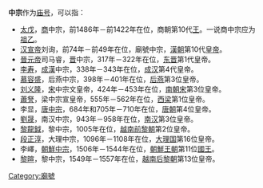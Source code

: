 '''中宗'''作为[[庙号|庙号]]，可以指：

* [[太戊|太戊]]，[[商朝|商]]中宗，前1486年－前1422年在位，商朝第10代[[王|王]]。一说商中宗应为[[祖乙|祖乙]]。 
* [[汉宣帝|汉宣帝]]刘询，前74年－前49年在位，廟號中宗，[[漢朝|漢朝]]第10代[[皇帝|皇帝]]。
* [[晉元帝|晉元帝]]司马睿，[[晋朝|晋]]中宗，317年－322年在位，[[东晋|东晋]]第1代皇帝。
* [[李寿|李寿]]，[[成漢|成漢]]中宗，338年－343年在位，[[成汉|成汉]]第4代皇帝。
* [[慕容盛|慕容盛]]，后燕中宗，398年－401年在位，[[后燕|后燕]]第3位皇帝。
*[[宋文帝|刘义隆]]，[[南朝宋|宋]]中宗文皇帝，424年－453年在位，[[刘宋|南朝宋]]第3位皇帝。
*[[梁宣帝|蕭詧]]，梁中宗宣皇帝，555年－562年在位，[[后梁_(南朝)|西梁]]第1位皇帝。
* 李显，[[唐中宗|唐中宗]]，684年和705年－710年在位，[[唐朝|唐朝]]第4位皇帝。
*[[劉晟|劉晟]]，南汉中宗，943年－958年在位，[[南汉|南汉]]第3位皇帝。
*[[黎龍鉞|黎龍鉞]]，黎中宗，1005年在位，[[越南|越南]][[前黎朝|前黎朝]]第2位皇帝。
* [[段正淳|段正淳]]，大理中宗，1096年－1108年在位，[[大理国|大理国]]第16位皇帝。
* 李嶧，[[朝鮮中宗|朝鮮中宗]]，1506年－1544年在位，[[朝鮮王朝|朝鮮王朝]]第11位[[國王|國王]]。
*[[黎中宗|黎暄]]，黎中宗，1549年－1557年在位，[[越南|越南]][[后黎朝|后黎朝]]第13位皇帝。

{{disambig|Cat=庙号消歧义}}
[[Category:廟號|Category:廟號]]